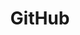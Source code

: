 ---
title: "GitHub"
url: "https://github.com/sava-software/sava"
icon": "arrow-up-right-from-square"
---